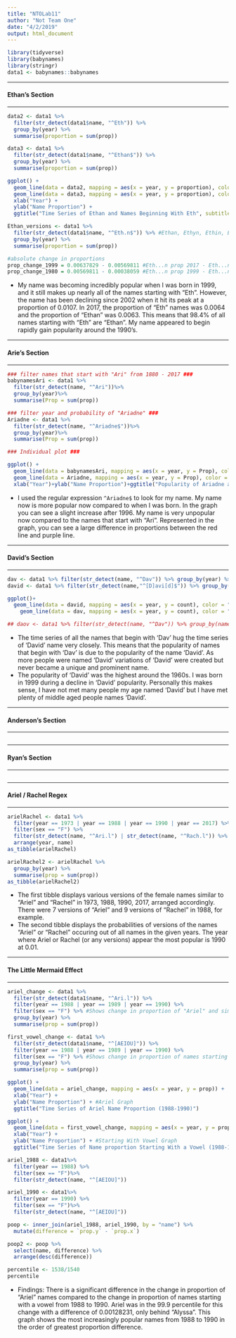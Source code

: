 ```yaml
---
title: "NTOLab11"
author: "Not Team One"
date: "4/2/2019"
output: html_document
---
```


```r

library(tidyverse)
library(babynames)
library(stringr)
data1 <- babynames::babynames
```

**** 
#### Ethan's Section
****
```r

data2 <- data1 %>%
  filter(str_detect(data1$name, "^Eth")) %>%
  group_by(year) %>%
  summarise(proportion = sum(prop))

data3 <- data1 %>%
  filter(str_detect(data1$name, "^Ethan$")) %>%
  group_by(year) %>%
  summarise(proportion = sum(prop))

ggplot() +
  geom_line(data = data2, mapping = aes(x = year, y = proportion), color = "blue") +
  geom_line(data = data3, mapping = aes(x = year, y = proportion), color = "red") +
  xlab("Year") +
  ylab("Name Proportion") +
  ggtitle("Time Series of Ethan and Names Beginning With Eth", subtitle = "Blue = Names Starting With Eth; Red = Ethan")

Ethan_versions <- data1 %>%
  filter(str_detect(data1$name, "^Eth.n$")) %>% #Ethan, Ethyn, Ethin, Ethon, etc.
  group_by(year) %>%
  summarise(proportion = sum(prop))

#absolute change in proportions
prop_change_1999 = 0.00637829 - 0.00569811 #Eth...n prop 2017 - Eth...n prop 1999 = 0.00068
prop_change_1980 = 0.00569811 - 0.00038059 #Eth...n prop 1999 - Eth...n prop 1980 = 0.00532

```

* My name was becoming incredibly popular when I was born in 1999, and it still makes up nearly
all of the names starting with "Eth".  However, the name has been declining since 2002 when it 
hit its peak at a proportion of 0.0107.  In 2017, the proportion of "Eth" names was 0.0064 and 
the proportion of "Ethan" was 0.0063.  This means that 98.4% of all names starting with "Eth" 
are "Ethan".  My name appeared to begin rapidly gain popularity around the 1990's.

**** 
#### Arie's Section
****
```r
### filter names that start with "Ari" from 1880 - 2017 ###
babynamesAri <- data1 %>%
  filter(str_detect(name, "^Ari"))%>%
  group_by(year)%>%
  summarise(Prop = sum(prop))

### filter year and probability of "Ariadne" ###
Ariadne <- data1 %>%
  filter(str_detect(name, "^Ariadne$"))%>%
  group_by(year)%>%
  summarise(Prop = sum(prop))

### Individual plot ###

ggplot() +
  geom_line(data = babynamesAri, mapping = aes(x = year, y = Prop), color = "red") +
  geom_line(data = Ariadne, mapping = aes(x = year, y = Prop), color = "purple") +
  xlab("Year")+ylab("Name Proportion")+ggtitle("Popularity of Ariadne and 'Ari'(1880-2017)", subtitle = "(Red = 'Ari', Purple = Ariadne)")

```

* I used the regular expression `^Ariadne$` to look for my name. My name now is more popular now compared to when I was born. In the graph you can see a slight increase after 1996. My name is very unpopular now compared to the names that start with "Ari". Represented in the graph, you can see a large difference in proportions between the red line and purple line.

**** 
#### David's Section
****
```r

dav <- data1 %>% filter(str_detect(name, "^Dav")) %>% group_by(year) %>% summarise(count = sum(n))
david <- data1 %>% filter(str_detect(name,"^[D]avi[d]$")) %>% group_by(year) %>% summarise(count = sum(n)) 

ggplot()+
  geom_line(data = david, mapping = aes(x = year, y = count), color = "blue")+
    geom_line(data = dav, mapping = aes(x = year, y = count), color = "red") + ggtitle("Time Series of 'Dav' and 'David' names") 

## daov <- data1 %>% filter(str_detect(name, "^Dav")) %>% group_by(name) %>% count()

```

* The time series of all the names that begin with 'Dav' hug the time series of 'David' name very closely. This means that the popularity of names that begin with 'Dav' is due to the popularity of the name 'David'. As more people were named 'David' variations of 'David' were created but never became a unique and prominent name.
* The popularity of 'David' was the highest around the 1960s. I was born in 1999 during a decline in 'David' popularity. Personally this makes sense, I have not met many people my age named 'David' but I have met plenty of middle aged people names 'David'.

**** 
#### Anderson's Section
****
```r

```

**** 
#### Ryan's Section
****
```r

```

**** 
#### Ariel / Rachel Regex
****
```r

arielRachel <- data1 %>%
  filter(year == 1973 | year == 1988 | year == 1990 | year == 2017) %>%
  filter(sex == "F") %>%
  filter(str_detect(name, "^Ari.l") | str_detect(name, "^Rach.l")) %>%
  arrange(year, name)
as_tibble(arielRachel)

arielRachel2 <- arielRachel %>%
  group_by(year) %>%
  summarise(prop = sum(prop))
as_tibble(arielRachel2)

```

* The first tibble displays various versions of the female names similar to "Ariel" and "Rachel" in 1973, 1988, 1990, 2017, arranged accordingly.  There were 7 versions of "Ariel" and 9 versions of "Rachel" in 1988, for example.
* The second tibble displays the probabilities of versions of the names "Ariel" or "Rachel" occuring out of all names in the given years. The year where Ariel or Rachel (or any versions) appear the most popular is 1990 at 0.01.

**** 
#### The Little Mermaid Effect
****
```r

ariel_change <- data1 %>%
  filter(str_detect(data1$name, "^Ari.l")) %>%
  filter(year == 1988 | year == 1989 | year == 1990) %>%
  filter(sex == "F") %>% #Shows change in proportion of "Ariel" and similar from 1988-1990
  group_by(year) %>%
  summarise(prop = sum(prop)) 

first_vowel_change <- data1 %>%
  filter(str_detect(data1$name, "^[AEIOU]")) %>%
  filter(year == 1988 | year == 1989 | year == 1990) %>%
  filter(sex == "F") %>% #Shows change in proportion of names starting with a vowel from 1988-1990
  group_by(year) %>%
  summarise(prop = sum(prop))

ggplot() +
  geom_line(data = ariel_change, mapping = aes(x = year, y = prop)) +
  xlab("Year") +
  ylab("Name Proportion") + #Ariel Graph
  ggtitle("Time Series of Ariel Name Proportion (1988-1990)")

ggplot() +
  geom_line(data = first_vowel_change, mapping = aes(x = year, y = prop)) +
  xlab("Year") +
  ylab("Name Proportion") + #Starting With Vowel Graph
  ggtitle("Time Series of Name proportion Starting With a Vowel (1988-1990)")

ariel_1988 <- data1%>%
  filter(year == 1988) %>%
  filter(sex == "F")%>%
  filter(str_detect(name, "^[AEIOU]"))

ariel_1990 <- data1%>%
  filter(year == 1990) %>%
  filter(sex == "F")%>%
  filter(str_detect(name, "^[AEIOU]"))

poop <- inner_join(ariel_1988, ariel_1990, by = "name") %>%
  mutate(difference = `prop.y` - `prop.x`) 

poop2 <- poop %>%
  select(name, difference) %>%
  arrange(desc(difference))

percentile <- 1538/1540
percentile

```

* Findings: There is a significant difference in the change in proportion of "Ariel" names compared to the change in proportion of names starting with a vowel from 1988 to 1990.  Ariel was in the 99.9 percentile for this change with a difference of 0.00128231, only behind "Alyssa".  This graph shows the most increasingly popular names from 1988 to 1990 in the order of greatest proportion difference.
